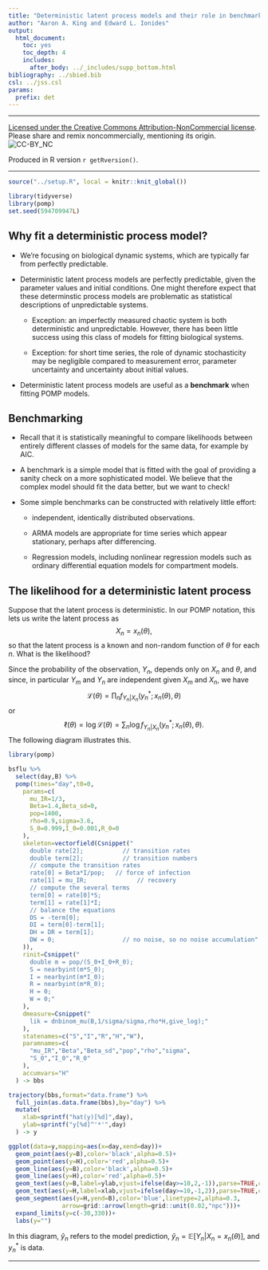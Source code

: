 ```yaml
---
title: "Deterministic latent process models and their role in benchmarking POMP models"
author: "Aaron A. King and Edward L. Ionides"
output:
  html_document:
    toc: yes
    toc_depth: 4
    includes:
      after_body: ../_includes/supp_bottom.html
bibliography: ../sbied.bib
csl: ../jss.csl
params:
  prefix: det
---
```


\newcommand\prob[1]{\mathbb{P}\left[{#1}\right]}
\newcommand\expect[1]{\mathbb{E}\left[{#1}\right]}
\newcommand\var[1]{\mathrm{Var}\left[{#1}\right]}
\newcommand\dist[2]{\mathrm{#1}\left(#2\right)}
\newcommand\dd[1]{d{#1}}
\newcommand\lik{\mathcal{L}}
\newcommand\loglik{\ell}

-----------------------------------

[Licensed under the Creative Commons Attribution-NonCommercial license](http://creativecommons.org/licenses/by-nc/4.0/).
Please share and remix noncommercially, mentioning its origin.  
![CC-BY_NC](../graphics/cc-by-nc.png)

Produced in R version `r getRversion()`.

-----------------------------------

```r
source("../setup.R", local = knitr::knit_global())
```
```r
library(tidyverse)
library(pomp)
set.seed(594709947L)
```

## Why fit a deterministic process model?

* We're focusing on biological dynamic systems, which are typically far from perfectly predictable. 

* Deterministic latent process models are perfectly predictable, given the parameter values and initial conditions. One might therefore expect that these determinstic process models are problematic as statistical descriptions of unpredictable systems.

    + Exception: an imperfectly measured chaotic system is both deterministic and unpredictable. 
	However, there has been little success using this class of models for fitting biological systems.

    + Exception: for short time series, the role of dynamic stochasticity may be negligible compared to measurement error, parameter uncertainty and uncertainty about initial values.

* Deterministic latent process models are useful as a **benchmark** when fitting POMP models.

## Benchmarking

* Recall that it is statistically meaningful to compare likelihoods between entirely different classes of models for the same data, for example by AIC.

* A benchmark is a simple model that is fitted with the goal of providing a sanity check on a more sophisticated model.
  We believe that the complex model should fit the data better, but we want to check!

* Some simple benchmarks can be constructed with relatively little effort:

    + independent, identically distributed observations.

    + ARMA models are appropriate for time series which appear stationary, perhaps after differencing.

    + Regression models, including nonlinear regression models such as ordinary differential equation models for compartment models.


## The likelihood for a deterministic latent process

Suppose that the latent process is deterministic.
In our POMP notation, this lets us write the latent process as
$$X_{n}=x_n(\theta),$$ 
so that the latent process is a known and non-random function of $\theta$ for each $n$.
What is the likelihood?

Since the probability of the observation, $Y_n$, depends only on $X_n$ and $\theta$, and since, in particular $Y_{m}$ and $Y_{n}$ are independent given $X_{m}$ and $X_{n}$, we have 
$$\lik(\theta) = \prod_{n} f_{Y_n|X_n}\big(y_n^*;x_n(\theta),\theta\big)$$ 
or 
$$\ell(\theta) = \log\lik(\theta) = \sum_{n} \log f_{Y_n|X_n}\big(y_n^*;x_n(\theta),\theta\big).$$
The following diagram illustrates this.

```r
library(pomp)

bsflu %>%
  select(day,B) %>%
  pomp(times="day",t0=0,
    params=c(
      mu_IR=1/3,
      Beta=1.4,Beta_sd=0,
      pop=1400,
      rho=0.9,sigma=3.6,
      S_0=0.999,I_0=0.001,R_0=0
    ),
    skeleton=vectorfield(Csnippet("
      double rate[2];           // transition rates
      double term[2];           // transition numbers
      // compute the transition rates
      rate[0] = Beta*I/pop;   // force of infection
      rate[1] = mu_IR;              // recovery
      // compute the several terms
      term[0] = rate[0]*S;
      term[1] = rate[1]*I;
      // balance the equations
      DS = -term[0];
      DI = term[0]-term[1];
      DH = DR = term[1];
      DW = 0;                   // no noise, so no noise accumulation"
    )),
    rinit=Csnippet("
      double m = pop/(S_0+I_0+R_0);
      S = nearbyint(m*S_0);
      I = nearbyint(m*I_0);
      R = nearbyint(m*R_0);
      H = 0;
      W = 0;"
    ),
    dmeasure=Csnippet("
      lik = dnbinom_mu(B,1/sigma/sigma,rho*H,give_log);"
    ),
    statenames=c("S","I","R","H","W"),
    paramnames=c(
      "mu_IR","Beta","Beta_sd","pop","rho","sigma",
      "S_0","I_0","R_0"
    ),
    accumvars="H"
  ) -> bbs

trajectory(bbs,format="data.frame") %>%
  full_join(as.data.frame(bbs),by="day") %>%
  mutate(
    xlab=sprintf("hat(y)[%d]",day),
    ylab=sprintf("y[%d]^'*'",day)
  ) -> y

ggplot(data=y,mapping=aes(x=day,xend=day))+
  geom_point(aes(y=B),color='black',alpha=0.5)+
  geom_point(aes(y=H),color='red',alpha=0.5)+
  geom_line(aes(y=B),color='black',alpha=0.5)+
  geom_line(aes(y=H),color='red',alpha=0.5)+
  geom_text(aes(y=B,label=ylab,vjust=ifelse(day>=10,2,-1)),parse=TRUE,color='black')+
  geom_text(aes(y=H,label=xlab,vjust=ifelse(day>=10,-1,2)),parse=TRUE,color='red')+
  geom_segment(aes(y=H,yend=B),color='blue',linetype=2,alpha=0.3,
               arrow=grid::arrow(length=grid::unit(0.02,"npc")))+
  expand_limits(y=c(-30,330))+
  labs(y="")
```

In this diagram, $\hat y_n$ refers to the model prediction, 
$\hat y_n = \expect{Y_n \vert X_n=x_n(\theta)}$, and $y_n^*$ is data.

--------------------------
